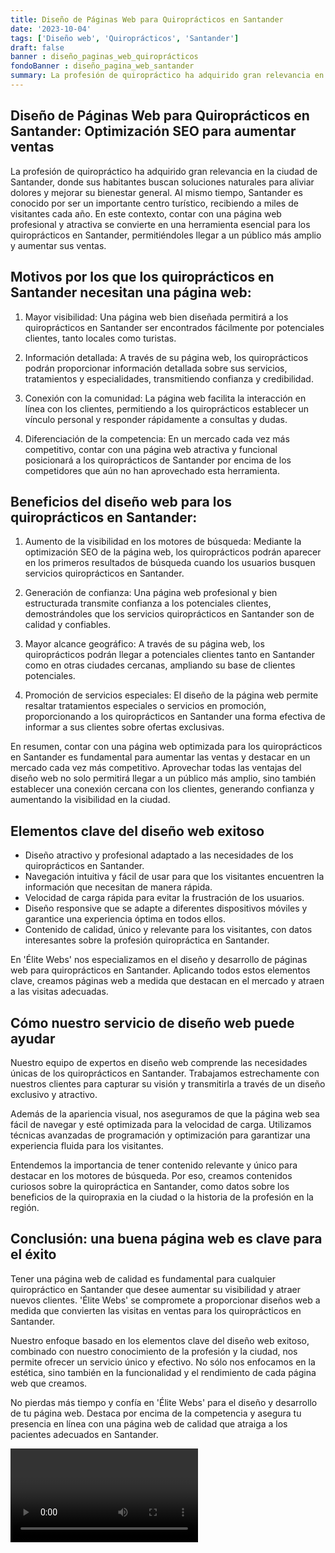 ```yaml
---
title: Diseño de Páginas Web para Quiroprácticos en Santander
date: '2023-10-04'
tags: ['Diseño web', 'Quiroprácticos', 'Santander']
draft: false
banner : diseño_paginas_web_quiroprácticos
fondoBanner : diseño_pagina_web_santander
summary: La profesión de quiropráctico ha adquirido gran relevancia en la ciudad de Santander, donde sus habitantes buscan soluciones naturales para aliviar dolores y mejorar su bienestar general. Al mismo tiempo, Santander es conocido por ser un importante centro turístico, recibiendo a miles de visitantes cada año. En este contexto, contar con una página web profesional y atractiva se convierte en una herramienta esencial para los quiroprácticos en Santander, permitiéndoles llegar a un público más amplio y aumentar sus ventas.
---
```


## Diseño de Páginas Web para Quiroprácticos en Santander: Optimización SEO para aumentar ventas

La profesión de quiropráctico ha adquirido gran relevancia en la ciudad de Santander, donde sus habitantes buscan soluciones naturales para aliviar dolores y mejorar su bienestar general. Al mismo tiempo, Santander es conocido por ser un importante centro turístico, recibiendo a miles de visitantes cada año. En este contexto, contar con una página web profesional y atractiva se convierte en una herramienta esencial para los quiroprácticos en Santander, permitiéndoles llegar a un público más amplio y aumentar sus ventas.

## Motivos por los que los quiroprácticos en Santander necesitan una página web:

1. Mayor visibilidad: Una página web bien diseñada permitirá a los quiroprácticos en Santander ser encontrados fácilmente por potenciales clientes, tanto locales como turistas.

2. Información detallada: A través de su página web, los quiroprácticos podrán proporcionar información detallada sobre sus servicios, tratamientos y especialidades, transmitiendo confianza y credibilidad.

3. Conexión con la comunidad: La página web facilita la interacción en línea con los clientes, permitiendo a los quiroprácticos establecer un vínculo personal y responder rápidamente a consultas y dudas.

4. Diferenciación de la competencia: En un mercado cada vez más competitivo, contar con una página web atractiva y funcional posicionará a los quiroprácticos de Santander por encima de los competidores que aún no han aprovechado esta herramienta.

## Beneficios del diseño web para los quiroprácticos en Santander:

1. Aumento de la visibilidad en los motores de búsqueda: Mediante la optimización SEO de la página web, los quiroprácticos podrán aparecer en los primeros resultados de búsqueda cuando los usuarios busquen servicios quiroprácticos en Santander.

2. Generación de confianza: Una página web profesional y bien estructurada transmite confianza a los potenciales clientes, demostrándoles que los servicios quiroprácticos en Santander son de calidad y confiables.

3. Mayor alcance geográfico: A través de su página web, los quiroprácticos podrán llegar a potenciales clientes tanto en Santander como en otras ciudades cercanas, ampliando su base de clientes potenciales.

4. Promoción de servicios especiales: El diseño de la página web permite resaltar tratamientos especiales o servicios en promoción, proporcionando a los quiroprácticos en Santander una forma efectiva de informar a sus clientes sobre ofertas exclusivas.

En resumen, contar con una página web optimizada para los quiroprácticos en Santander es fundamental para aumentar las ventas y destacar en un mercado cada vez más competitivo. Aprovechar todas las ventajas del diseño web no solo permitirá llegar a un público más amplio, sino también establecer una conexión cercana con los clientes, generando confianza y aumentando la visibilidad en la ciudad.

<GifSeo />

<Cta />

## Elementos clave del diseño web exitoso

- Diseño atractivo y profesional adaptado a las necesidades de los quiroprácticos en Santander.
- Navegación intuitiva y fácil de usar para que los visitantes encuentren la información que necesitan de manera rápida.
- Velocidad de carga rápida para evitar la frustración de los usuarios.
- Diseño responsive que se adapte a diferentes dispositivos móviles y garantice una experiencia óptima en todos ellos.
- Contenido de calidad, único y relevante para los visitantes, con datos interesantes sobre la profesión quiropráctica en Santander.

En 'Élite Webs' nos especializamos en el diseño y desarrollo de páginas web para quiroprácticos en Santander. Aplicando todos estos elementos clave, creamos páginas web a medida que destacan en el mercado y atraen a las visitas adecuadas.

## Cómo nuestro servicio de diseño web puede ayudar

Nuestro equipo de expertos en diseño web comprende las necesidades únicas de los quiroprácticos en Santander. Trabajamos estrechamente con nuestros clientes para capturar su visión y transmitirla a través de un diseño exclusivo y atractivo.

Además de la apariencia visual, nos aseguramos de que la página web sea fácil de navegar y esté optimizada para la velocidad de carga. Utilizamos técnicas avanzadas de programación y optimización para garantizar una experiencia fluida para los visitantes.

Entendemos la importancia de tener contenido relevante y único para destacar en los motores de búsqueda. Por eso, creamos contenidos curiosos sobre la quiropráctica en Santander, como datos sobre los beneficios de la quiropraxia en la ciudad o la historia de la profesión en la región.

## Conclusión: una buena página web es clave para el éxito

Tener una página web de calidad es fundamental para cualquier quiropráctico en Santander que desee aumentar su visibilidad y atraer nuevos clientes. 'Élite Webs' se compromete a proporcionar diseños web a medida que convierten las visitas en ventas para los quiroprácticos en Santander.

Nuestro enfoque basado en los elementos clave del diseño web exitoso, combinado con nuestro conocimiento de la profesión y la ciudad, nos permite ofrecer un servicio único y efectivo. No sólo nos enfocamos en la estética, sino también en la funcionalidad y el rendimiento de cada página web que creamos.

No pierdas más tiempo y confía en 'Élite Webs' para el diseño y desarrollo de tu página web. Destaca por encima de la competencia y asegura tu presencia en línea con una página web de calidad que atraiga a los pacientes adecuados en Santander.

<Video />

<CtaBot job='Quiroprácticos' city='Santander'/>

<Gmaps query='Santander+españa+maps' />